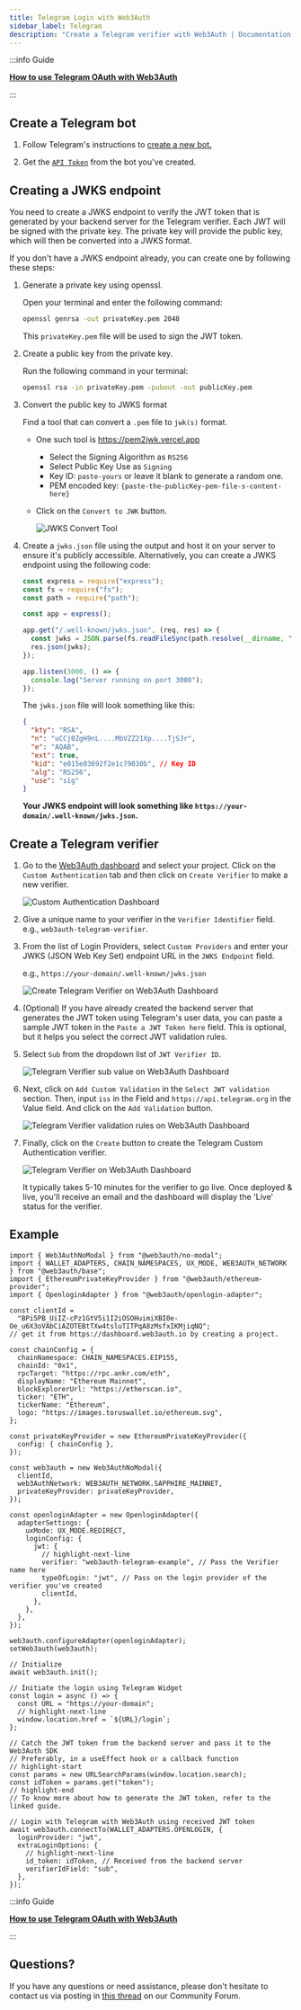 ```yaml
---
title: Telegram Login with Web3Auth
sidebar_label: Telegram
description: "Create a Telegram verifier with Web3Auth | Documentation - Web3Auth"
---
```


:::info Guide

**[How to use Telegram OAuth with Web3Auth](/guides/telegram)**

:::

## Create a Telegram bot

1. Follow Telegram's instructions to
   [create a new bot.](https://core.telegram.org/bots/features#creating-a-new-bot)

2. Get the [`API Token`](https://core.telegram.org/bots/features#generating-an-authentication-token)
   from the bot you've created.

## Creating a JWKS endpoint

You need to create a JWKS endpoint to verify the JWT token that is generated by your backend server
for the Telegram verifier. Each JWT will be signed with the private key. The private key will
provide the public key, which will then be converted into a JWKS format.

If you don't have a JWKS endpoint already, you can create one by following these steps:

1. Generate a private key using openssl.

   Open your terminal and enter the following command:

   ```bash
   openssl genrsa -out privateKey.pem 2048
   ```

   This `privateKey.pem` file will be used to sign the JWT token.

2. Create a public key from the private key.

   Run the following command in your terminal:

   ```bash
   openssl rsa -in privateKey.pem -pubout -out publicKey.pem
   ```

3. Convert the public key to JWKS format

   Find a tool that can convert a `.pem` file to `jwk(s)` format.

   - One such tool is https://pem2jwk.vercel.app
     - Select the Signing Algorithm as `RS256`
     - Select Public Key Use as `Signing`
     - Key ID: `paste-yours` or leave it blank to generate a random one.
     - PEM encoded key: `{paste-the-publicKey-pem-file-s-content-here}`
   - Click on the `Convert to JWK` button.

     ![JWKS Convert Tool](https://web3auth.io/community/uploads/default/optimized/2X/3/3e58a3b7378b9778b0b2d646ec2a3cf47c56ee5e_2_690x448.jpeg)

4. Create a `jwks.json` file using the output and host it on your server to ensure it's publicly
   accessible. Alternatively, you can create a JWKS endpoint using the following code:

   ```javascript
   const express = require("express");
   const fs = require("fs");
   const path = require("path");

   const app = express();

   app.get("/.well-known/jwks.json", (req, res) => {
     const jwks = JSON.parse(fs.readFileSync(path.resolve(__dirname, "jwks.json"), "utf-8"));
     res.json(jwks);
   });

   app.listen(3000, () => {
     console.log("Server running on port 3000");
   });
   ```

   The `jwks.json` file will look something like this:

   ```json
   {
     "kty": "RSA",
     "n": "uCCj0ZgH9nL....MbVZZ21Xp....TjSJr",
     "e": "AQAB",
     "ext": true,
     "kid": "e015e03692f2e1c79030b", // Key ID
     "alg": "RS256",
     "use": "sig"
   }
   ```

   **Your JWKS endpoint will look something like `https://your-domain/.well-known/jwks.json`.**

## Create a Telegram verifier

1. Go to the [Web3Auth dashboard](https://dashboard.web3auth.io) and select your project. Click on
   the `Custom Authentication` tab and then click on `Create Verifier` to make a new verifier.

   ![Custom Authentication Dashboard](/images/dashboard/custom-authentication.png)

1. Give a unique name to your verifier in the `Verifier Identifier` field. e.g.,
   `web3auth-telegram-verifier`.

1. From the list of Login Providers, select `Custom Providers` and enter your JWKS (JSON Web Key
   Set) endpoint URL in the `JWKS Endpoint` field.

   e.g., `https://your-domain/.well-known/jwks.json`

   ![Create Telegram Verifier on Web3Auth Dashboard](/images/dashboard/create-telegram-verifier.png)

1. (Optional) If you have already created the backend server that generates the JWT token using
   Telegram's user data, you can paste a sample JWT token in the `Paste a JWT Token here` field.
   This is optional, but it helps you select the correct JWT validation rules.

1. Select `Sub` from the dropdown list of `JWT Verifier ID`.

   ![Telegram Verifier sub value on Web3Auth Dashboard](/images/dashboard/telegram-verifier-sub.png)

1. Next, click on `Add Custom Validation` in the `Select JWT validation` section. Then, input `iss`
   in the Field and `https://api.telegram.org` in the Value field. And click on the `Add Validation`
   button.

   ![Telegram Verifier validation rules on Web3Auth Dashboard](/images/dashboard/telegram-verifier-validation.png)

1. Finally, click on the `Create` button to create the Telegram Custom Authentication verifier.

   ![Telegram Verifier on Web3Auth Dashboard](/images/dashboard/telegram-verifier-click-create.png)

   It typically takes 5-10 minutes for the verifier to go live. Once deployed & live, you'll receive
   an email and the dashboard will display the 'Live' status for the verifier.

## Example

```tsx
import { Web3AuthNoModal } from "@web3auth/no-modal";
import { WALLET_ADAPTERS, CHAIN_NAMESPACES, UX_MODE, WEB3AUTH_NETWORK } from "@web3auth/base";
import { EthereumPrivateKeyProvider } from "@web3auth/ethereum-provider";
import { OpenloginAdapter } from "@web3auth/openlogin-adapter";

const clientId =
  "BPi5PB_UiIZ-cPz1GtV5i1I2iOSOHuimiXBI0e-Oe_u6X3oVAbCiAZOTEBtTXw4tsluTITPqA8zMsfxIKMjiqNQ";
// get it from https://dashboard.web3auth.io by creating a project.

const chainConfig = {
  chainNamespace: CHAIN_NAMESPACES.EIP155,
  chainId: "0x1",
  rpcTarget: "https://rpc.ankr.com/eth",
  displayName: "Ethereum Mainnet",
  blockExplorerUrl: "https://etherscan.io",
  ticker: "ETH",
  tickerName: "Ethereum",
  logo: "https://images.toruswallet.io/ethereum.svg",
};

const privateKeyProvider = new EthereumPrivateKeyProvider({
  config: { chainConfig },
});

const web3auth = new Web3AuthNoModal({
  clientId,
  web3AuthNetwork: WEB3AUTH_NETWORK.SAPPHIRE_MAINNET,
  privateKeyProvider: privateKeyProvider,
});

const openloginAdapter = new OpenloginAdapter({
  adapterSettings: {
    uxMode: UX_MODE.REDIRECT,
    loginConfig: {
      jwt: {
        // highlight-next-line
        verifier: "web3auth-telegram-example", // Pass the Verifier name here
        typeOfLogin: "jwt", // Pass on the login provider of the verifier you've created
        clientId,
      },
    },
  },
});

web3auth.configureAdapter(openloginAdapter);
setWeb3auth(web3auth);

// Initialize
await web3auth.init();

// Initiate the login using Telegram Widget
const login = async () => {
  const URL = "https://your-domain";
  // highlight-next-line
  window.location.href = `${URL}/login`;
};

// Catch the JWT token from the backend server and pass it to the Web3Auth SDK
// Preferably, in a useEffect hook or a callback function
// highlight-start
const params = new URLSearchParams(window.location.search);
const idToken = params.get("token");
// highlight-end
// To know more about how to generate the JWT token, refer to the linked guide.

// Login with Telegram with Web3Auth using received JWT token
await web3auth.connectTo(WALLET_ADAPTERS.OPENLOGIN, {
  loginProvider: "jwt",
  extraLoginOptions: {
    // highlight-next-line
    id_token: idToken, // Received from the backend server
    verifierIdField: "sub",
  },
});
```

:::info Guide

**[How to use Telegram OAuth with Web3Auth](/guides/telegram)**

:::

## Questions?

If you have any questions or need assistance, please don't hesitate to contact us via posting in
[this thread](https://web3auth.io/community/c/web3auth-community/content-discussions/11) on our
Community Forum.
